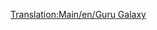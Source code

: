 [[Translation:Main/en/Guru Galaxy]]{{en/-}}{{Template:Navbox Légi járművek/Hu}}
{{Template:Repülőgépek/Hu
|Name=Guru Galaxis
|Image=[[File:en/LockheedTristar.png|Guru Galaxy]]
|Cost=51.269 (102,538)
|Speed=947 km/h (592 MPH)
|Annual=6.328 (12,656)
|Designed=1969
|Lifespan=20
|Capacity=240 utas és 35 csomag levél
|Description=Hárommotoros repülőgép, magas kapacitással.
|Real-life=[http://hu.wikipedia.org/wiki/Lockheed_L-1011 Lockheed Tristar]
}}